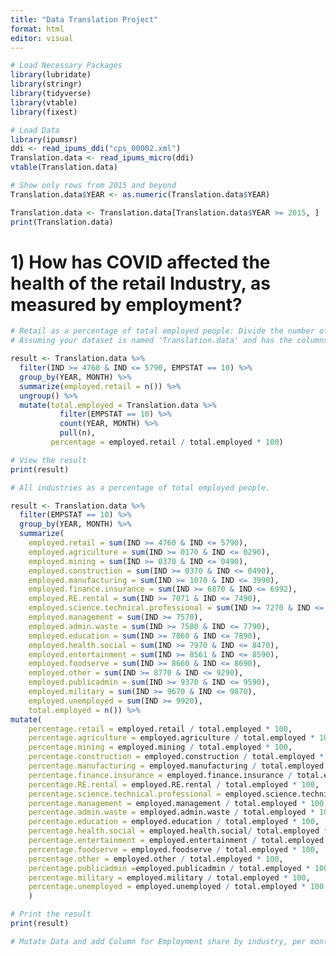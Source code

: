 ```yaml
---
title: "Data Translation Project"
format: html
editor: visual
---
```


```r
# Load Necessary Packages
library(lubridate)
library(stringr)
library(tidyverse)
library(vtable)
library(fixest)
```

```r
# Load Data
library(ipumsr)
ddi <- read_ipums_ddi("cps_00002.xml")
Translation.data <- read_ipums_micro(ddi)
vtable(Translation.data)

# Show only rows from 2015 and beyond 
Translation.data$YEAR <- as.numeric(Translation.data$YEAR)

Translation.data <- Translation.data[Translation.data$YEAR >= 2015, ]
print(Translation.data)
```

# 1) How has COVID affected the health of the retail Industry, as measured by employment?

```r
# Retail as a percentage of total employed people: Divide the number of people whos IND code is between 4760-5790 by the number of people who's EMPSTAT = 10, by month, and create a new data frame with this outputs
# Assuming your dataset is named 'Translation.data' and has the columns YEAR, MONTH, IND, and EMPSTAT

result <- Translation.data %>%
  filter(IND >= 4760 & IND <= 5790, EMPSTAT == 10) %>%
  group_by(YEAR, MONTH) %>%
  summarize(employed.retail = n()) %>%
  ungroup() %>%
  mutate(total.employed = Translation.data %>%
           filter(EMPSTAT == 10) %>%
           count(YEAR, MONTH) %>%
           pull(n),
         percentage = employed.retail / total.employed * 100)

# View the result
print(result)


```

```r
# All industries as a percentage of total employed people. 

result <- Translation.data %>%
  filter(EMPSTAT == 10) %>%
  group_by(YEAR, MONTH) %>%
  summarize(
    employed.retail = sum(IND >= 4760 & IND <= 5790),
    employed.agriculture = sum(IND >= 0170 & IND <= 0290),
    employed.mining = sum(IND >= 0370 & IND <= 0490),
    employed.construction = sum(IND >= 0370 & IND <= 0490),
    employed.manufacturing = sum(IND >= 1070 & IND <= 3990),
    employed.finance.insurance = sum(IND >= 6870 & IND <= 6992),
    employed.RE.rental = sum(IND >= 7071 & IND <= 7490),
    employed.science.technical.professional = sum(IND >= 7270 & IND <= 7490),
    employed.management = sum(IND >= 7570),
    employed.admin.waste = sum(IND >= 7580 & IND <= 7790),
    employed.education = sum(IND >= 7860 & IND <= 7890),
    employed.health.social = sum(IND >= 7970 & IND <= 8470),
    employed.entertainment = sum(IND >= 8561 & IND <= 8590),
    employed.foodserve = sum(IND >= 8660 & IND <= 8690),
    employed.other = sum(IND >= 8770 & IND <= 9290),
    employed.publicadmin = sum(IND >= 9370 & IND <= 9590),
    employed.military = sum(IND >= 9670 & IND <= 9870),
    employed.unemployed = sum(IND >= 9920),
    total.employed = n()) %>%
mutate(
    percentage.retail = employed.retail / total.employed * 100,
    percentage.agriculture = employed.agriculture / total.employed * 100,
    percentage.mining = employed.mining / total.employed * 100,
    percentage.construction = employed.construction / total.employed * 100,
    percentage.manufacturing = employed.manufacturing / total.employed * 100,
    percentage.finance.insurance = employed.finance.insurance / total.employed * 100,
    percentage.RE.rental = employed.RE.rental / total.employed * 100,
    percentage.science.technical.professional = employed.science.technical.professional / total.employed * 100,
    percentage.management = employed.management / total.employed * 100,
    percentage.admin.waste = employed.admin.waste / total.employed * 100,
    percentage.education = employed.education / total.employed * 100,
    percentage.health.social = employed.health.social/ total.employed * 100,
    percentage.entertainment = employed.entertainment / total.employed * 100,
    percentage.foodserve = employed.foodserve / total.employed * 100,
    percentage.other = employed.other / total.employed * 100,
    percentage.publicadmin =employed.publicadmin / total.employed * 100,
    percentage.military = employed.military / total.employed * 100,
    percentage.unemployed = employed.unemployed / total.employed * 100
    )

# Print the result
print(result)
```

```r
# Mutate Data and add Column for Employment share by industry, per month, and a Cutoff Variable at 3.11.20

```
